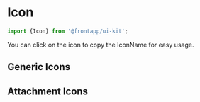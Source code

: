 
<Meta title="Elements/Icon" />

# Icon

```typescript
import {Icon} from '@frontapp/ui-kit';
```

You can click on the icon to copy the IconName for easy usage.

## Generic Icons

<Story id="elements-icon--basic-icons" />

## Attachment Icons

<Story id="elements-icon--attachment-icons" />
